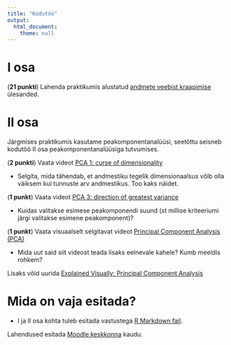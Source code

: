 ```yaml
---
title: "Kodutöö"
output: 
  html_document:
    theme: null
---
```


# I osa

(**21 punkti**) Lahenda praktikumis alustatud [andmete veebist kraapimise](../praktikum5_web) ülesanded.

# II osa

Järgmises praktikumis kasutame peakomponentanalüüsi, seetõttu seisneb kodutöö II osa peakomponentanalüüsiga tutvumises. 

(**2 punkti**) Vaata videot [PCA 1: curse of dimensionality](https://www.youtube.com/watch?v=IbE0tbjy6JQ) 

* Selgita, mida tähendab, et andmestiku tegelik dimensionaalsus võib olla väiksem kui tunnuste arv andmestikus. Too kaks näidet. 

(**1 punkt**) Vaata videot [PCA 3: direction of greatest variance](https://www.youtube.com/watch?v=2bV_YQTIJrg) 

* Kuidas valitakse esimese peakomponendi suund (st millise kriteeriumi järgi valitakse esimene peakomponent)?

(**1 punkt**) Vaata visuaalselt selgitavat videot [Principal Component Analysis (PCA)](https://youtu.be/FD4DeN81ODY?si=Ha1zPKpm7OzmfPsc)

* Mida uut said siit videost teada lisaks eelnevale kahele? Kumb meeldis rohkem? 

Lisaks võid uurida [Explained Visually: Principal Component Analysis](http://setosa.io/ev/principal-component-analysis/)

<!--

# Projekti teema otsimine (**5 boonuspunkti**)

Mõtle välja enda projekti teema ja postita see [Moodle's projekti foorumisse](https://moodle.ut.ee/mod/forum/view.php?id=664413). Kirjuta lühike ülevaade, milles projekt seisneb, kust andmed saad jne. Too välja ka kaasüliõpilaste nimed kellega koos projekti teete. Projekti juhendi leiad [siit](../projekt_juhend/). See "boonusülesanne" jääb üles projekti teemade fikseerimise tähtajani (vt. Moodle'st või projekti juhendist).

-->

# Mida on vaja esitada?

* I ja II osa kohta tuleb esitada vastustega [R Markdown fail](../kodutood/kodutoo5.Rmd).


Lahendused esitada [Moodle keskkonna](https://moodle.ut.ee/course/view.php?id=8013#section-1) kaudu.
